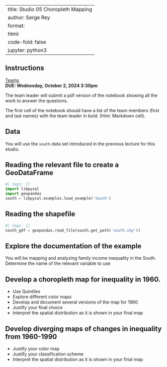 
---
title: Studio 05 Choropleth Mapping
author: Serge Rey
format:
  html:
    code-fold: false
jupyter: python3
---

## Instructions

[Teams](https://sdsu.instructure.com/courses/157862/assignments/1402797)  
**DUE: Wednesday, October 2, 2024 3:30pm** 

The team leader will submit a pdf version of the notebook showing all the work
to answer the questions.

The first cell of the notebook should have a list of the team members (first and
last names) with the team leader in bold. (Hint: Markdown cell).

## Data
You will use the `south` data set introduced in the previous lecture for this studio.

## Reading the relevant file to create a GeoDataFrame

```python
#| tags: []
import libpysal
import geopandas
south = libpysal.examples.load_example('South')
```
## Reading the shapefile
```python
#| tags: []
south_gdf = geopandas.read_file(south.get_path('south.shp'))
```
## Explore the documentation of the example
You will be mapping and analyzing family income inequality in the South.
Determine the name of the relevant variable to use

## Develop a choropleth map for inequality in 1960.

- Use Quintiles
- Explore different color maps
- Develop and document several versions of the map for 1960
- Justify your final choice
- Interpret the spatial distribution as it is shown in your final map

## Develop diverging maps of changes in inequality from 1960-1990
- Justify your color map
- Justify your classification scheme
- Interpret the spatial distribution as it is shown in your final map

